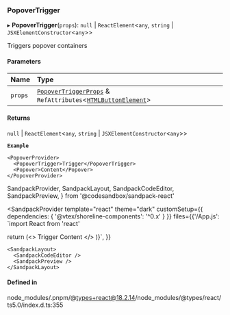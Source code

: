 ### PopoverTrigger

▸ **PopoverTrigger**(`props`): `null` \| `ReactElement`\<`any`, `string` \| `JSXElementConstructor`\<`any`\>\>

Triggers popover containers

#### Parameters

| Name    | Type                                                                                                                                                                   |
| :------ | :--------------------------------------------------------------------------------------------------------------------------------------------------------------------- |
| `props` | [`PopoverTriggerProps`](/components/popover-trigger/props.md) & `RefAttributes`\<[`HTMLButtonElement`](https://developer.mozilla.org/docs/Web/API/HTMLButtonElement)\> |

#### Returns

`null` \| `ReactElement`\<`any`, `string` \| `JSXElementConstructor`\<`any`\>\>

**`Example`**

```tsx copy showLineNumbers filename="example.tsx"
<PopoverProvider>
  <PopoverTrigger>Trigger</PopoverTrigger>
  <Popover>Content</Popover>
</PopoverProvider>
```

SandpackProvider,
SandpackLayout,
SandpackCodeEditor,
SandpackPreview,
} from '@codesandbox/sandpack-react'

<SandpackProvider
template="react"
theme="dark"
customSetup={{ dependencies: { '@vtex/shoreline-components': '^0.x' } }}
files={{'/App.js': `import React from 'react'

return (<>
<PopoverProvider>
<PopoverTrigger>Trigger</PopoverTrigger>
<Popover>Content</Popover>
</PopoverProvider>
</>
)}`,
}}

>

    <SandpackLayout>
      <SandpackCodeEditor />
      <SandpackPreview />
    </SandpackLayout>

  </SandpackProvider>

#### Defined in

node_modules/.pnpm/@types+react@18.2.14/node_modules/@types/react/ts5.0/index.d.ts:355
